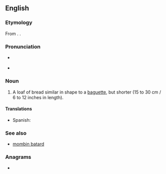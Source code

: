 {{also|bâtard}}
==English==

===Etymology===
From {{uder|en|fr|bâtard}}. {{doublet|en|bastard}}.

===Pronunciation===
* {{a|GA}} {{IPA|en|/bəˈtɑɹd/}}
* {{a|RP}} {{IPA|en|/bæˈtɑːd/|/ˈbætɑːd/}}

===Noun===
{{en-noun}}

# A loaf of bread similar in shape to a [[baguette]], but shorter (15 to 30 cm / 6 to 12 inches in length).

====Translations====
{{trans-top|short loaf of bread}}
* Spanish: {{t|es|batarda|f}}
{{trans-mid}}
{{trans-bottom}}

===See also===
* [[mombin batard]]

===Anagrams===
* {{anagrams|en|a=aabdrt|tabard}}
